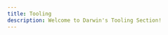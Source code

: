 ```yaml
---
title: Tooling
description: Welcome to Darwin's Tooling Section!
---
```




<Cards>
  <Card
    title="AlphaFold"
    icon="fa-solid fa-dna"
    href="/alphafold"
  />
  <Card
    title="RFDiffusion"
    icon="fa-solid fa-stream"
    href="/rfdiffusion"
  />
  <Card
    title="FASTQC"
    icon="fa-solid fa-network-wired"
    href="/fastqc"
  />
  <Card
    title="Cell Ranger"
    icon="fa-solid fa-toolbox"
    href="/cellranger"
  />
  <Card
    title="Seurat"
    icon="fa-solid fa-toolbox"
    href="/seurat"
  />
</Cards>


